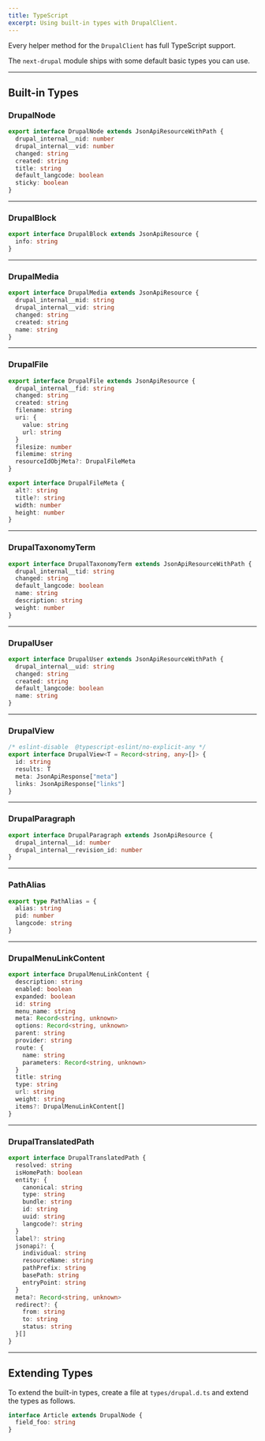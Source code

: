 ```yaml
---
title: TypeScript
excerpt: Using built-in types with DrupalClient.
---
```


Every helper method for the `DrupalClient` has full TypeScript support.

The `next-drupal` module ships with some default basic types you can use.

---

## Built-in Types

### DrupalNode

```ts
export interface DrupalNode extends JsonApiResourceWithPath {
  drupal_internal__nid: number
  drupal_internal__vid: number
  changed: string
  created: string
  title: string
  default_langcode: boolean
  sticky: boolean
}
```

---

### DrupalBlock

```ts
export interface DrupalBlock extends JsonApiResource {
  info: string
}
```

---

### DrupalMedia

```ts
export interface DrupalMedia extends JsonApiResource {
  drupal_internal__mid: string
  drupal_internal__vid: string
  changed: string
  created: string
  name: string
}
```

---

### DrupalFile

```ts
export interface DrupalFile extends JsonApiResource {
  drupal_internal__fid: string
  changed: string
  created: string
  filename: string
  uri: {
    value: string
    url: string
  }
  filesize: number
  filemime: string
  resourceIdObjMeta?: DrupalFileMeta
}

export interface DrupalFileMeta {
  alt?: string
  title?: string
  width: number
  height: number
}
```

---

### DrupalTaxonomyTerm

```ts
export interface DrupalTaxonomyTerm extends JsonApiResourceWithPath {
  drupal_internal__tid: string
  changed: string
  default_langcode: boolean
  name: string
  description: string
  weight: number
}
```

---

### DrupalUser

```ts
export interface DrupalUser extends JsonApiResourceWithPath {
  drupal_internal__uid: string
  changed: string
  created: string
  default_langcode: boolean
  name: string
}
```

---

### DrupalView

```ts
/* eslint-disable  @typescript-eslint/no-explicit-any */
export interface DrupalView<T = Record<string, any>[]> {
  id: string
  results: T
  meta: JsonApiResponse["meta"]
  links: JsonApiResponse["links"]
}
```

---

### DrupalParagraph

```ts
export interface DrupalParagraph extends JsonApiResource {
  drupal_internal__id: number
  drupal_internal__revision_id: number
}
```

---

### PathAlias

```ts
export type PathAlias = {
  alias: string
  pid: number
  langcode: string
}
```

---

### DrupalMenuLinkContent

```ts
export interface DrupalMenuLinkContent {
  description: string
  enabled: boolean
  expanded: boolean
  id: string
  menu_name: string
  meta: Record<string, unknown>
  options: Record<string, unknown>
  parent: string
  provider: string
  route: {
    name: string
    parameters: Record<string, unknown>
  }
  title: string
  type: string
  url: string
  weight: string
  items?: DrupalMenuLinkContent[]
}
```

---

### DrupalTranslatedPath

```ts
export interface DrupalTranslatedPath {
  resolved: string
  isHomePath: boolean
  entity: {
    canonical: string
    type: string
    bundle: string
    id: string
    uuid: string
    langcode?: string
  }
  label?: string
  jsonapi?: {
    individual: string
    resourceName: string
    pathPrefix: string
    basePath: string
    entryPoint: string
  }
  meta?: Record<string, unknown>
  redirect?: {
    from: string
    to: string
    status: string
  }[]
}
```

---

## Extending Types

To extend the built-in types, create a file at `types/drupal.d.ts` and extend the types as follows.

```ts title=types/drupal.d.ts
interface Article extends DrupalNode {
  field_foo: string
}
```

